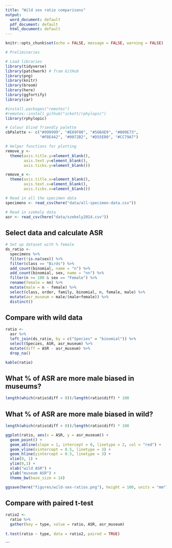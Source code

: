 ```yaml
---
title: "Wild sex ratio comparisons"
output:
  word_document: default
  pdf_document: default
  html_document: default
---
```

  
  ```r
knitr::opts_chunk$set(echo = FALSE, message = FALSE, warning = FALSE)
```

```r
# Preliminaries

# Load libraries
library(tidyverse)
library(patchwork) # from GitHub
library(png)
library(knitr)
library(broom)
library(here)
library(ggfortify)
library(car)

#install.packages("remotes")
#remotes::install_github("sckott/rphylopic")
library(rphylopic)

# Colour blind friendly palette
cbPalette <- c("#999999", "#E69F00", "#56B4E9", "#009E73", 
               "#F0E442", "#0072B2", "#D55E00", "#CC79A7")

# Helper functions for plotting
remove_y <- 
  theme(axis.title.y=element_blank(),
        axis.text.y=element_blank(),
        axis.ticks.y=element_blank())

remove_x <-   
  theme(axis.title.x=element_blank(),
        axis.text.x=element_blank(),
        axis.ticks.x=element_blank())
```

```r
# Read in all the specimen data
specimens <- read_csv(here("data/all-specimen-data.csv"))

# Read in szekely data
asr <- read_csv(here("data/szekely2014.csv"))
```

## Select data and calculate ASR

```r
# Set up dataset with % female
ds_ratio <-
  specimens %>%
  filter(!is.na(sex)) %>%
  filter(class == "Birds") %>%
  add_count(binomial, name = "n") %>%
  add_count(binomial, sex, name = "nn") %>%
  filter(n >= 100 & sex == "Female") %>%
  rename(female = nn) %>%
  mutate(male = n - female) %>%
  select(class, order, family, binomial, n, female, male) %>%
  mutate(asr_museum = male/(male+female)) %>%
  distinct()

```

## Compare with wild data

```r
ratio <- 
  asr %>%
  left_join(ds_ratio, by = c("Species" = "binomial")) %>%
  select(Species, ASR, asr_museum) %>%
  mutate(diff = ASR - asr_museum) %>%
  drop_na()

kable(ratio)
```

## What % of ASR are more male biased in museums?
```r
length(which(ratio$diff < 0))/length(ratio$diff) * 100
```

## What % of ASR are more male biased in wild?
```r
length(which(ratio$diff > 0))/length(ratio$diff) * 100
```

```r
ggplot(ratio, aes(x = ASR, y = asr_museum)) +
  geom_point() +
  geom_abline(slope = 1, intercept = 0, linetype = 2, col = "red") +
  geom_vline(xintercept = 0.5, linetype = 3) +
  geom_hline(yintercept = 0.5, linetype = 3) +
  xlim(0, 1) +
  ylim(0,1) +
  xlab("wild ASR") +
  ylab("museum ASR") +
  theme_bw(base_size = 14)

ggsave(here("figures/wild-sex-ratios.png"), height = 100, units = "mm")

```


## Compare with paired t-test
```r
ratio2 <-
  ratio %>%
  gather(key = type, value = ratio, ASR, asr_museum)
  
t.test(ratio ~ type, data = ratio2, paired = TRUE)
```
```